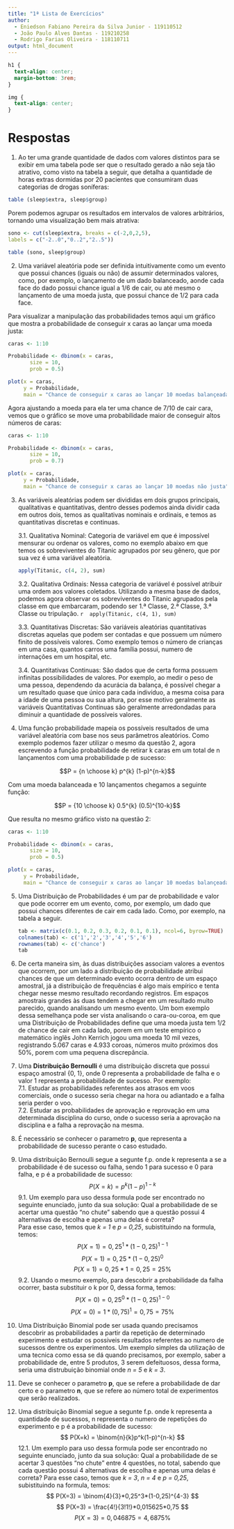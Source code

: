 ```yaml
---
title: "1ª Lista de Exercícios"
author: 
  - Eniedson Fabiano Pereira da Silva Junior - 119110512  
  - João Paulo Alves Dantas - 119210258  
  - Rodrigo Farias Oliveira - 118110711
output: html_document
---
```


```css
h1 {
  text-align: center;
  margin-bottom: 3rem;
}

img {
  text-align: center;
}
```

# Respostas

1. Ao ter uma grande quantidade de dados com valores distintos para se exibir em uma tabela pode ser que o resultado gerado a não seja tão atrativo, como visto na tabela a seguir, que detalha a quantidade de horas extras dormidas por 20 pacientes que consumiram duas categorias de drogas soníferas: 

``` r
table (sleep$extra, sleep$group)
```

Porem podemos agrupar os resultados em intervalos de valores arbitrários, tornando uma visualização bem mais atrativa: 
```r
sono <- cut(sleep$extra, breaks = c(-2,0,2,5), 
labels = c("-2..0","0..2","2..5"))

table (sono, sleep$group)
```

2. Uma variável aleatória pode ser definida intuitivamente como um evento que possui chances (iguais ou não) de assumir determinados valores, como, por exemplo, o lançamento de um dado balanceado, aonde cada face do dado possui chance igual a 1/6 de cair, ou até mesmo o lançamento de uma moeda justa, que possui chance de 1/2 para cada face.

Para visualizar a manipulação das probabilidades temos aqui um gráfico que mostra a probabilidade de conseguir x caras ao lançar uma moeda justa:

``` r
caras <- 1:10

Probabilidade <- dbinom(x = caras,
       size = 10,
       prob = 0.5)

plot(x = caras, 
     y = Probabilidade,
     main = "Chance de conseguir x caras ao lançar 10 moedas balançeada") 
```

Agora ajustando a moeda para ela ter uma chance de 7/10 de cair cara, vemos que o gráfico se move uma probabilidade maior de conseguir altos números de caras:

``` r
caras <- 1:10

Probabilidade <- dbinom(x = caras,
       size = 10,
       prob = 0.7)

plot(x = caras, 
     y = Probabilidade,
     main = "Chance de conseguir x caras ao lançar 10 moedas não justa") 
```

3. As variáveis aleatórias podem ser divididas em dois grupos principais, qualitativas e quantitativas, dentro desses podemos ainda dividir cada em outros dois, temos as qualitativas nominais e ordinais, e temos as quantitativas discretas e continuas.

    3.1. Qualitativa Nominal: Categoria de variável em que é impossível mensurar ou ordenar os valores, como no exemplo abaixo em que temos os sobreviventes do Titanic agrupados por seu gênero, que por sua vez é uma variável aleatória.

    ``` r
    apply(Titanic, c(4, 2), sum)
    ```
  
  
    3.2. Qualitativa Ordinais: Nessa categoria de variável é possível atribuir uma ordem aos valores coletados. Utilizando a mesma base de dados, podemos agora observar os sobreviventes do Titanic agrupados pela classe em que embarcaram, podendo ser 1.ª Classe, 2.ª Classe, 3.ª Classe ou tripulação.
    ``` r
    apply(Titanic, c(4, 1), sum)
    ```
    
    3.3. Quantitativas Discretas: São variáveis aleatórias quantitativas discretas aquelas que podem ser contadas e que possuem um número finito de possíveis valores. Como exemplo temos o número de crianças em uma casa, quantos carros uma família possui, numero de internações em um hospital, etc.
    
    3.4. Quantitativas Continuas: São dados que de certa forma possuem infinitas possibilidades de valores. Por exemplo, ao medir o peso de uma pessoa, dependendo da acurácia da balança, é possível chegar a um resultado quase que único para cada indivíduo, a mesma coisa para a idade de uma pessoa ou sua altura, por esse motivo geralmente as variáveis Quantitativas Continuas são geralmente arredondadas para diminuir a quantidade de possíveis valores.
    

4. Uma função probabilidade mapeia os possíveis resultados de uma variável aleatória com base nos seus parâmetros aleatórios. Como exemplo podemos fazer utilizar o mesmo da questão 2, agora escrevendo a função probabilidade de retirar k caras em um total de n lançamentos com uma probabilidade p de sucesso:

$$P = {n \choose k} p^{k} (1-p)^{n-k}$$

Com uma moeda balanceada e 10 lançamentos chegamos a seguinte função:

$$P = {10 \choose k} 0.5^{k} (0.5)^{10-k}$$

Que resulta no mesmo gráfico visto na questão 2:

``` r
caras <- 1:10

Probabilidade <- dbinom(x = caras,
       size = 10,
       prob = 0.5)

plot(x = caras, 
     y = Probabilidade,
     main = "Chance de conseguir x caras ao lançar 10 moedas balançeada") 
```

5. Uma Distribuição de Probabilidades é um par de probabilidade e valor que pode ocorrer em um evento, como, por exemplo, um dado que possui chances diferentes de cair em cada lado. Como, por exemplo, na tabela a seguir.

    ``` r
    tab <- matrix(c(0.1, 0.2, 0.3, 0.2, 0.1, 0.1), ncol=6, byrow=TRUE)
    colnames(tab) <- c('1','2','3','4','5','6')
    rownames(tab) <- c('chance')
    tab
    ```

6. De certa maneira sim, às duas distribuições associam valores a eventos que ocorrem, por um lado a distribuição de probabilidade atribui chances de que um determinado evento ocorra dentro de um espaço amostral, já a distribuição de frequências é algo mais empírico e tenta chegar nesse mesmo resultado recordando registros. Em espaços amostrais grandes às duas tendem a chegar em um resultado muito parecido, quando analisando um mesmo evento. Um bom exemplo dessa semelhança pode ser vista analisando o cara-ou-coroa, em que uma Distribuição de Probabilidades define que uma moeda justa tem 1/2 de chance de cair em cada lado, porem em um teste empírico o matemático inglês John Kerrich jogou uma moeda 10 mil vezes, registrando 5.067 caras e 4.933 coroas, números muito próximos dos 50%, porem com uma pequena discrepância.
  
7. Uma **Distribuição Bernoulli** é uma distribuição discreta que possui espaço amostral {0, 1}, onde 0 representa a probabilidade de falha e o valor 1 representa a probabilidade de sucesso. Por exemplo:  
    7.1. Estudar as probabilidades referentes aos atrasos em voos comerciais, onde o sucesso seria chegar na hora ou adiantado e a falha seria perder o voo.  
    7.2. Estudar as probabilidades de aprovação e reprovação em uma determinada disciplina do curso, onde o sucesso seria a aprovação na disciplina e a falha a reprovação na mesma.  
  
8. É necessário se conhecer o parametro **p**, que representa a probabilidade de sucesso perante o caso estudado.

9. Uma distribuição Bernoulli segue a segunte f.p. onde k representa a se a probabilidade é de sucesso ou falha, sendo 1 para sucesso e 0 para falha, e p é a probabilidade de sucesso:
$$
  P(X=k) = p^k(1-p)^{1-k}
$$
    9.1. Um exemplo para uso dessa formula pode ser encontrado no seguinte enunciado, junto da sua solução:
    Qual a probabilidade de se acertar uma questão "no chute" sabendo que a questão possui 4 alternativas de escolha e apenas uma delas é correta?  
    Para esse caso, temos que *k = 1* e *p = 0,25*, subistituindo na formula, temos:
    $$
      P(X=1) = 0,25^1*(1-0,25)^{1-1}
    $$
    $$
      P(X=1) = 0,25*(1-0,25)^0
    $$
    $$
      P(X=1) = 0,25*1 = 0,25 = 25\%
    $$
    9.2. Usando o mesmo exemplo, para descobrir a probabilidade da falha ocorrer, basta substituir o k por 0, dessa forma, temos:
    $$
      P(X=0) = 0,25^0*(1-0,25)^{1-0}
    $$
    $$
      P(X=0) = 1*(0,75)^1 = 0,75 = 75\%
    $$
10. Uma Distribuição Binomial pode ser usada quando precisamos descobrir as probabilidades a partir da repetição de determinado experimento e estudar os possiveis resultados referentes ao numero de sucessos dentre os experimentos. Um exemplo simples da utilização de uma tecnica como essa se dá quando precisamos, por exemplo, saber a probabilidade de, entre 5 produtos, 3 serem defeituosos, dessa forma, seria uma distrubuição binomial onde *n = 5* e *k = 3*.

11. Deve se conhecer o parametro **p**, que se refere a probabilidade de dar certo e o parametro **n**, que se refere ao número total de experimentos que serão realizados.

12. Uma distribuição Binomial segue a segunte f.p. onde k representa a quantidade de sucessos, n representa o numero de repetições do experimento e p é a probabilidade de sucesso:
$$
  P(X=k) = \binom{n}{k}p^k(1-p)^{n-k}
$$
    12.1. Um exemplo para uso dessa formula pode ser encontrado no seguinte enunciado, junto da sua solução:
    Qual a probabilidade de se acertar 3 questões "no chute" entre 4 questões, no total, sabendo que cada questão   possui 4 alternativas de escolha e apenas uma delas é correta?
    Para esse caso, temos que *k = 3*, *n = 4* e *p = 0,25*, subistituindo na formula, temos:
    $$
      P(X=3) = \binom{4}{3}*0,25^3*(1-0,25)^{4-3}
    $$
    $$
      P(X=3) = \frac{4!}{3!1!}*0,015625*0,75
    $$
    $$
      P(X=3) = 0,046875 = 4,6875\%
    $$
